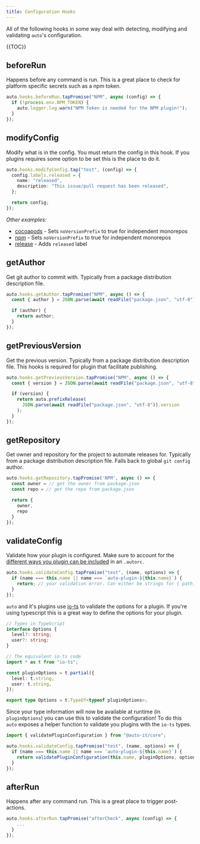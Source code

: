 ```yaml
---
title: Configuration Hooks
---
```


All of the following hooks in some way deal with detecting, modifying and validating `auto`'s configuration.

{{TOC}}

## beforeRun

Happens before any command is run.
This is a great place to check for platform specific secrets such as a npm token.

```ts
auto.hooks.beforeRun.tapPromise("NPM", async (config) => {
  if (!process.env.NPM_TOKEN) {
    auto.logger.log.warn("NPM Token is needed for the NPM plugin!");
  }
});
```

## modifyConfig

Modify what is in the config.
You must return the config in this hook.
If you plugins requires some option to be set this is the place to do it.

```ts
auto.hooks.modifyConfig.tap("test", (config) => {
  config.labels.released = {
    name: "released",
    description: "This issue/pull request has been released",
  };

  return config;
});
```

_Other examples:_

- [cocoapods](../generated/cocoapods) - Sets `noVersionPrefix` to true for independent monorepos
- [npm](../generated/npm) - Sets `noVersionPrefix` to true for independent monorepos
- [release](../generated/release) - Adds `released` label

## getAuthor

Get git author to commit with.
Typically from a package distribution description file.

```ts
auto.hooks.getAuthor.tapPromise("NPM", async () => {
  const { author } = JSON.parse(await readFile("package.json", "utf-8"));

  if (author) {
    return author;
  }
});
```

## getPreviousVersion

Get the previous version.
Typically from a package distribution description file.
This hooks is required for plugin that facilitate publishing.

```ts
auto.hooks.getPreviousVersion.tapPromise("NPM", async () => {
  const { version } = JSON.parse(await readFile("package.json", "utf-8"));

  if (version) {
    return auto.prefixRelease(
      JSON.parse(await readFile("package.json", "utf-8")).version
    );
  }
});
```

## getRepository

Get owner and repository for the project to automate releases for.
Typically from a package distribution description file.
Falls back to global `git config` author.

```ts
auto.hooks.getRepository.tapPromise('NPM', async () => {
  const owner = // get the owner from package.json
  const repo = // get the repo from package.json

  return {
    owner,
    repo
  }
});
```

## validateConfig

Validate how your plugin is configured.
Make sure to account for the [different ways you plugin can be included](../configuration/plugins#plugin-declaration) in an `.autorc`.

```ts
auto.hooks.validateConfig.tapPromise("test", (name, options) => {
  if (name === this.name || name === `auto-plugin-${this.name}`) {
    return; // your validation error. Can either be strings for { path, expectedType, value }
  }
});
```

`auto` and it's plugins use [io-ts](https://github.com/gcanti/io-ts) to validate the options for a plugin.
If you're using typescript this is a great way to define the options for your plugin.

```ts
// Types in TypeScript
interface Options {
  level?: string;
  user?: string;
}

// The equivalent io-ts code
import * as t from "io-ts";

const pluginOptions = t.partial({
  level: t.string,
  user: t.string,
});

export type Options = t.TypeOf<typeof pluginOptions>;
```

Since your type information will now be available at runtime (in `pluginOptions`) you can use this to validate the configuration!
To do this `auto` exposes a helper function to validate you plugins with the `io-ts` types.

```ts
import { validatePluginConfiguration } from "@auto-it/core";

auto.hooks.validateConfig.tapPromise("test", (name, options) => {
  if (name === this.name || name === `auto-plugin-${this.name}`) {
    return validatePluginConfiguration(this.name, pluginOptions, options);
  }
});
```

## afterRun

Happens after any command run.
This is a great place to trigger post-actions.

```ts
auto.hooks.afterRun.tapPromise("afterCheck", async (config) => {
    ...
  }
});
```
